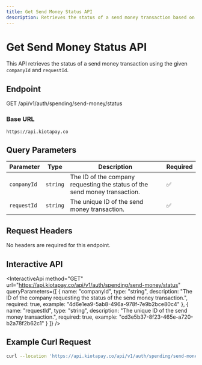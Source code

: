 ```yaml
---
title: Get Send Money Status API
description: Retrieves the status of a send money transaction based on `companyId` and `requestId`.
---
```


# Get Send Money Status API

This API retrieves the status of a send money transaction using the given `companyId` and `requestId`.

## Endpoint

GET /api/v1/auth/spending/send-money/status


### Base URL

`https://api.kiotapay.co`

## Query Parameters

| Parameter   | Type     | Description                         | Required |
|-------------|----------|-------------------------------------|----------|
| `companyId` | `string` | The ID of the company requesting the status of the send money transaction. | ✅       |
| `requestId` | `string` | The unique ID of the send money transaction. | ✅       |

## Request Headers

No headers are required for this endpoint.

## Interactive API

<InteractiveApi
  method="GET"
  url="https://api.kiotapay.co/api/v1/auth/spending/send-money/status"
  queryParameters={[
    {
      name: "companyId",
      type: "string",
      description: "The ID of the company requesting the status of the send money transaction.",
      required: true,
      example: "4d6e1ea9-5ab8-496a-978f-7e9b2bce80c4"
    },
    {
      name: "requestId",
      type: "string",
      description: "The unique ID of the send money transaction.",
      required: true,
      example: "cd3e5b37-8f23-465e-a720-b2a78f2b62c1"
    }
  ]}
/>

## Example Curl Request

```bash
curl --location 'https://api.kiotapay.co/api/v1/auth/spending/send-money/status?companyId=4d6e1ea9-5ab8-496a-978f-7e9b2bce80c4&requestId=cd3e5b37-8f23-465e-a720-b2a78f2b62c1'
